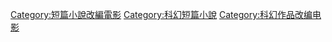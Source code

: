 [[Category:短篇小說改編電影|Category:短篇小說改編電影]]
[[Category:科幻短篇小說|Category:科幻短篇小說]]
[[Category:科幻作品改编电影|Category:科幻作品改编电影]]